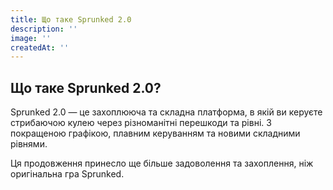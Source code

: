 ```yaml
---
title: Що таке Sprunked 2.0
description: ''
image: ''
createdAt: ''
---
```


## Що таке Sprunked 2.0?

Sprunked 2.0 — це захоплююча та складна платформа, в якій ви керуєте стрибаючою кулею через різноманітні перешкоди та рівні. З покращеною графікою, плавним керуванням та новими складними рівнями.

Ця продовження принесло ще більше задоволення та захоплення, ніж оригінальна гра Sprunked.